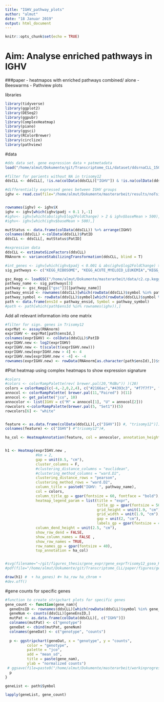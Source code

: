 ```yaml
---
title: "IGHV_pathway_plots"
author: "almut"
date: "18 Januar 2019"
output: html_document
---
```


```r
knitr::opts_chunk$set(echo = TRUE)
```

# Aim: Analyse enriched pathways in IGHV

###paper
- heatmapos with enriched pathways combined/ alone
- Beeswarms
- Pathview plots


libraries
```r
library(tidyverse)
library(ggplot2)
library(DESeq2)
library(ggpubr)
library(ComplexHeatmap)
library(piano)
library(ggsci)
library(RColorBrewer)
library(circlize)
library(pathview)
```

#data
```r
#dds data set. gene expression data + patmetadata
load("/home/almut/Dokumente/git/Transcriptome_CLL/dataset/ddsrnaCLL_150218.RData")

#filter for parients without NA in trisomy12 
ddsCLL <- ddsCLL[, !is.na(colData(ddsCLL)["IGHV"]) & !is.na(colData(ddsCLL)["trisomy12"])]

#differentially expressed genes between IGHV groups 
ighv <- read.csv(file="/home/almut/Dokumente/masterarbeit/results/noTsig/IGHV_diffGenes.csv")


rownames(ighv) <- ighv$X
ighv <- ighv[which(ighv$padj < 0.1 ),-1]
#ighv<- ighv[which(abs(ighv$log2FoldChange) > 2 & ighv$baseMean > 500),]
#ighv<- ighv[which(ighv$baseMean > 500),]

mutStatus <- data.frame(colData(ddsCLL)) %>% arrange(IGHV)
colnames(ddsCLL) <-colData(ddsCLL)$PatID
ddsCLL <- ddsCLL[, mutStatus$PatID]

#expression data
ddsCLL <- estimateSizeFactors(ddsCLL)
RNAnorm <- varianceStabilizingTransformation(ddsCLL, blind = T)

#int_genes <- ighv[which(ighv$padj < 0.001 & abs(ighv$log2FoldChange) > 3),]
sig_pathways <- c("KEGG_RIBOSOME", "KEGG_ACUTE_MYELOID_LEUKEMIA","KEGG_T_CELL_RECEPTOR_SIGNALING_PATHWAY", "KEGG_B_CELL_RECEPTOR_SIGNALING_PATHWAY","KEGG_NON_SMALL_CELL_LUNG_CANCER", "KEGG_ENDOMETRIAL_CANCER" ,"KEGG_SMALL_CELL_LUNG_CANCER", "KEGG_CHEMOKINE_SIGNALING_PATHWAY","KEGG_CHRONIC_MYELOID_LEUKEMIA", "KEGG_NATURAL_KILLER_CELL_MEDIATED_CYTOTOXICITY", "KEGG_ALLOGRAFT_REJECTION", "KEGG_SPLICEOSOME")

gsc_Kegg <- loadGSC("/home/almut/Dokumente/masterarbeit/data/c2.cp.kegg.v6.0.symbols.gmt", type="gmt")
pathway_name <- sig_pathways[3]
pathway <- gsc_Kegg[["gsc"]][[pathway_name]]
pathway_ensid <- rownames(ddsCLL)[which(rowData(ddsCLL)$symbol %in% pathway)]
pathway_symbol <- rowData(ddsCLL)$symbol[which(rowData(ddsCLL)$symbol %in% pathway)]
path <- data.frame(ensId = pathway_ensid, Symbol = pathway_symbol)
#path <- path[which(path$ensId %in% rownames(ighv)),]

```


Add all relevant information into one matrix
```r
#filter for sign. genes in Trisomy12 
exprMat <- assay(RNAnorm)
exprIGHV <- exprMat[path$ensId,]
colnames(exprIGHV) <- colData(ddsCLL)$PatID
exprIGHV.new <- log2(exprIGHV)
exprIGHV.new <- t(scale(t(exprIGHV.new)))
exprIGHV.new[exprIGHV.new > 4] <- 4
exprIGHV.new[exprIGHV.new < -4] <- -4
rownames(exprIGHV.new) <- rowData(RNAnorm[as.character(path$ensId),])$symbol

```


#Plot heatmap using complex heatmaps to show expression signature
```r

#colors
#colors <- colorRampPalette(rev( brewer.pal(20,"RdBu")) )(20)
colors = colorRamp2(c(-4,-2,0,2,4), c("#2166ac","#4393c3", "#f7f7f7", "#d6604d","#b2182b"))
annocol <- colorRampPalette( brewer.pal(11,"Paired") )(11)
annocol <- get_palette("jco", 10)
annocolor <- list(IGHV = c("M" = annocol[1], "U" = annocol[2]))
rowcolors <-colorRampPalette(brewer.pal(5, "Set1"))(5)
rowcolors[6] <- "white"


feature <- as.data.frame(colData(ddsCLL)[,c("IGHV")]) #, "trisomy12")])
colnames(feature) <- c("IGHV") #"trisomy12")#, 

ha_col <- HeatmapAnnotation(feature, col = annocolor, annotation_height = unit(c(rep(1.9, 1)), "cm"), annotation_legend_param = list(title_gp = gpar(fontsize = 50), labels_gp = gpar(fontsize = 45),  grid_height = unit(1.9, "cm"), grid_width = unit(1.9, "cm")))


h1 <- Heatmap(exprIGHV.new ,                                                     #Cluster param
              #km = 2,
              gap = unit(0.5, "cm"),
              cluster_columns = F,
              #clustering_distance_columns = "euclidean",
              #clustering_method_columns = "ward.D2",
              clustering_distance_rows = "pearson",
              clustering_method_rows = "ward.D2",
              column_title = paste0("IGHV: ", pathway_name),                      #Graphic parameter
              col = colors,
              column_title_gp = gpar(fontsize = 60, fontface = "bold"), 
              heatmap_legend_param = list(title = "expr", 
                                          title_gp = gpar(fontsize = 50), 
                                          grid_height = unit(1.9, "cm"), 
                                          grid_width = unit(1.9, "cm"), 
                                          gap = unit(2, "cm"), 
                                          labels_gp = gpar(fontsize = 45)), 
              column_dend_height = unit(2.5, "cm"),
              show_row_dend = FALSE, 
              show_column_names = FALSE , 
              show_row_names = TRUE, 
              row_names_gp = gpar(fontsize = 40),
              top_annotation = ha_col)


#svg(filename="~/git/figures_thesis/gene_expr/gene_exprTrisomy12_gsea_Hallmark.svg", width=30, height=45)
#pdf(file="/home/almut/Dokumente/git/Transcriptome_CLL/paper/figures/gene_exprIGHV_filtered.pdf", width=22, height=25)

draw(h1) #  + ha_genes) #+ ha_row ha_chrom +
#dev.off()

```



#gene counts for specific genes
```r
#function to create stripchart plots for specific genes
gene_count <- function(gene_nam){
  geneEnsID <- rownames(ddsCLL)[which(rowData(ddsCLL)$symbol %in% gene_nam)]
  geneNum <- counts(ddsCLL)[geneEnsID,]
  mutPat <- as.data.frame(colData(ddsCLL)[, c("IGHV")])
  colnames(mutPat) <- c("genotype")
  geneDat <- cbind(mutPat, geneNum)
  colnames(geneDat) <- c("genotype", "counts")
  
  p <- ggstripchart(geneDat, x = "genotype", y = "counts",
          color = "genotype",
          palette = "jco",
          add = "mean_sd",
          title = paste(gene_nam),
          ylab = "normalized counts")
 # ggsave(file=paste0("/home/almut/Dokumente/masterarbeit/workinprogress/genetic_interaction_", gene_nam, ".svg"), plot=p, width=6, height=5)
  p
}

geneList <- path$Symbol

lapply(geneList, gene_count)


```